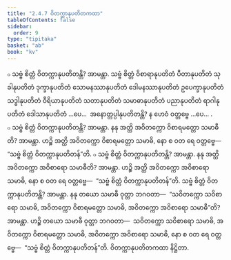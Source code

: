 ```yaml
---
title: "2.4.7 ဝိတက္ကာနုပတိတကထာ"
tableOfContents: false
sidebar:
  order: 9
type: "tipitaka"
basket: "ab"
book: "kv"
---
```



<DynamicBreadcrumb />

<Division number="562" book="kv">

<Paragraph number="1903" book="kv">
๐ သဗ္ဗံ စိတ္တံ ဝိတက္ကာနုပတိတန္တိ? အာမန္တာ. သဗ္ဗံ စိတ္တံ ဝိစာရာနုပတိတံ ပီတာနုပတိတံ သုခါနုပတိတံ ဒုက္ခာနုပတိတံ သောမနဿာနုပတိတံ ဒေါမနဿာနုပတိတံ ဥပေက္ခာနုပတိတံ သဒ္ဓါနုပတိတံ ဝီရိယာနုပတိတံ သတာနုပတိတံ သမာဓာနုပတိတံ ပညာနုပတိတံ ရာဂါနုပတိတံ ဒေါသာနုပတိတံ …ပေ…  အနောတ္တပ္ပါနုပတိတန္တိ? န ဟေဝံ ဝတ္တဗ္ဗေ …ပေ… .
</Paragraph>

<Paragraph number="1904" book="kv">
๐ သဗ္ဗံ စိတ္တံ ဝိတက္ကာနုပတိတန္တိ? အာမန္တာ. နနု အတ္ထိ အဝိတက္ကော ဝိစာရမတ္တော သမာဓီတိ? အာမန္တာ. ဟဉ္စိ အတ္ထိ အဝိတက္ကော ဝိစာရမတ္တော သမာဓိ, နော စ ဝတ ရေ ဝတ္တဗ္ဗေ—  “သဗ္ဗံ စိတ္တံ ဝိတက္ကာနုပတိတန်”တိ.
</Paragraph>

<Paragraph number="1905" book="kv">
๐ သဗ္ဗံ စိတ္တံ ဝိတက္ကာနုပတိတန္တိ? အာမန္တာ. နနု အတ္ထိ အဝိတက္ကော အဝိစာရော သမာဓီတိ? အာမန္တာ. ဟဉ္စိ အတ္ထိ အဝိတက္ကော အဝိစာရော သမာဓိ, နော စ ဝတ ရေ ဝတ္တဗ္ဗေ—  “သဗ္ဗံ စိတ္တံ ဝိတက္ကာနုပတိတန်”တိ. သဗ္ဗံ စိတ္တံ ဝိတက္ကာနုပတိတန္တိ? အာမန္တာ. နနု တယော သမာဓီ ဝုတ္တာ ဘဂဝတာ—  “သဝိတက္ကော သဝိစာရော သမာဓိ, အဝိတက္ကော ဝိစာရမတ္တော သမာဓိ, အဝိတက္ကော အဝိစာရော သမာဓီ”တိ? အာမန္တာ. ဟဉ္စိ တယော သမာဓီ ဝုတ္တာ ဘဂဝတာ—  သဝိတက္ကော သဝိစာရော သမာဓိ, အဝိတက္ကော ဝိစာရမတ္တော သမာဓိ, အဝိတက္ကော အဝိစာရော သမာဓိ, နော စ ဝတ ရေ ဝတ္တဗ္ဗေ—  “သဗ္ဗံ စိတ္တံ ဝိတက္ကာနုပတိတန်”တိ.

</Paragraph>
</Division>

<Paragraph number="1906" type="center" book="kv">
ဝိတက္ကာနုပတိတကထာ နိဋ္ဌိတာ.
</Paragraph>